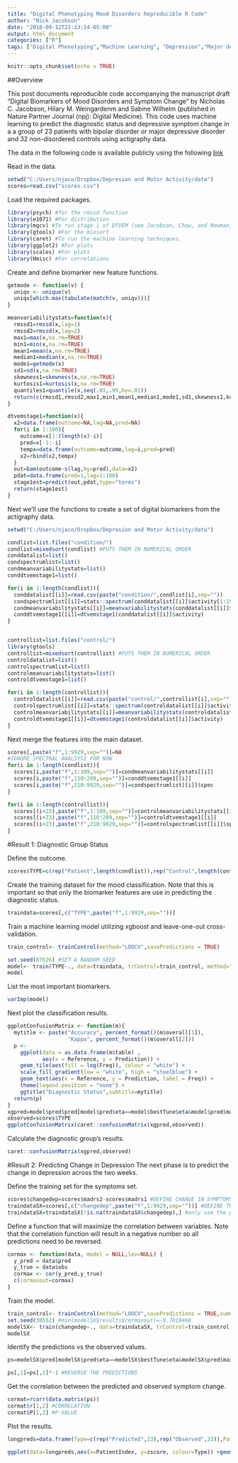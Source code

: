 ```yaml
---
title: "Digital Phenotyping Mood Disorders Reproducible R Code"
author: "Nick Jacobson"
date: "2018-09-12T21:13:14-05:00"
output: html_document
categories: ["R"]
tags: ["Digital Phenotyping","Machine Learning", "Depression","Major depression","Bipolar","intensive-longitudinal-data", "lags"]
---
```


```r
knitr::opts_chunk$set(echo = TRUE)
```

##Overview

This post documents reproducible code accompanying the manuscript draft "Digital Biomarkers of Mood Disorders and Symptom Change" by Nicholas C. Jacobson, Hilary M. Weingardenm and Sabine Wilhelm (published in Nature Partner Journal (npj): Digital Medicine). This code uses machine learning to predict the diagnostic status and depressive symptom change in a a group of 23 patients with bipolar disorder or major depressive disorder and 32 non-disordered controls using actigraphy data. 

The data in the following code is available publicly using the following [link](/http://datasets.simula.no/depresjon/data/depresjon-dataset.zip)

Read in the data.
```r
setwd("C:/Users/njaco/Dropbox/Depresion and Motor Activity/data")
scores=read.csv("scores.csv")
```

Load the required packages.
```r
library(psych) #for the rmssd function
library(e1071) #For distribution
library(mgcv) #To run stage 1 of DTVEM (see Jacobson, Chow, and Newman, 2018)
library(gtools) #For the mixsort
library(caret) #To run the machine learning techniques.
library(ggplot2) #For plots
library(scales) #For plots
library(Hmisc) #For correlations
```

Create and define biomarker new feature functions.
```r
getmode <- function(v) {
  uniqv <- unique(v)
  uniqv[which.max(tabulate(match(v, uniqv)))]
}

meanvariabilitystats=function(x){
  rmssd1=rmssd(x,lag=1)
  rmssd2=rmssd(x,lag=2)
  max1=max(x,na.rm=TRUE)
  min1=min(x,na.rm=TRUE)
  mean1=mean(x,na.rm=TRUE)
  median1=median(x,na.rm=TRUE)
  mode1=getmode(x)
  sd1=sd(x,na.rm=TRUE)
  skewness1=skewness(x,na.rm=TRUE)
  kurtosis1=kurtosis(x,na.rm=TRUE)
  quantiles1=quantile(x,seq(.01,.99,by=.01))
  return(c(rmssd1,rmssd2,max1,min1,mean1,median1,mode1,sd1,skewness1,kurtosis1,quantiles1))
}

dtvemstage1=function(x){
  x2=data.frame(outcome=NA,lag=NA,pred=NA)
  for(i in 1:100){
    outcome=x[1:(length(x)-i)]
    pred=x[-1:-i]
    tempx=data.frame(outcome=outcome,lag=i,pred=pred)
    x2=rbind(x2,tempx)
  }
  out=bam(outcome~s(lag,by=pred),data=x2)
  pdat=data.frame(pred=1,lag=1:100)
  stage1est=predict(out,pdat,type="terms")
  return(stage1est)
}
```

Next we'll use the functions to create a set of digital biomarkers from the actigraphy data.
```r
setwd("C:/Users/njaco/Dropbox/Depresion and Motor Activity/data")

condlist=list.files("condition/")
condlist=mixedsort(condlist) #PUTS THEM IN NUMERICAL ORDER
conddatalist=list()
condspectrumlist=list()
condmeanvariabilitystats=list()
conddtvemstage1=list()

for(i in 1:length(condlist)){
  conddatalist[[i]]=read.csv(paste("condition/",condlist[i],sep=""))
  condspectrumlist[[i]]=stats::spectrum(conddatalist[[i]]$activity[1:19299]) #19299 is last minute available for all subjects
  condmeanvariabilitystats[[i]]=meanvariabilitystats(conddatalist[[i]]$activity)
  conddtvemstage1[[i]]=dtvemstage1(conddatalist[[i]]$activity)
}


controllist=list.files("control/")
library(gtools)
controllist=mixedsort(controllist) #PUTS THEM IN NUMERICAL ORDER
controldatalist=list()
controlspectrumlist=list()
controlmeanvariabilitystats=list()
controldtvemstage1=list()

for(i in 1:length(controllist)){
  controldatalist[[i]]=read.csv(paste("control/",controllist[i],sep=""))
  controlspectrumlist[[i]]=stats::spectrum(controldatalist[[i]]$activity[1:19299]) #19299 is last minute available for all subjects
  controlmeanvariabilitystats[[i]]=meanvariabilitystats(controldatalist[[i]]$activity)
  controldtvemstage1[[i]]=dtvemstage1(controldatalist[[i]]$activity)
}
```

Next merge the features into the main dataset.
```r
scores[,paste("f",1:9929,sep="")]=NA
#IGNORE SPECTRAL ANALSYSI FOR NOW
for(i in 1:length(condlist)){
  scores[i,paste("f",1:109,sep="")]=condmeanvariabilitystats[[i]]
  scores[i,paste("f",110:209,sep="")]=conddtvemstage1[[i]]
  scores[i,paste("f",210:9929,sep="")]=condspectrumlist[[i]]$spec
}

for(i in 1:length(controllist)){
  scores[(i+23),paste("f",1:109,sep="")]=controlmeanvariabilitystats[[i]]
  scores[(i+23),paste("f",110:209,sep="")]=controldtvemstage1[[i]]
  scores[(i+23),paste("f",210:9929,sep="")]=controlspectrumlist[[i]]$spec
}
```

#Result 1: Diagnostic Group Status

Define the outcome.
```r
scores$TYPE=c(rep("Patient",length(condlist)),rep("Control",length(controllist)))
```

Create the training dataset for the mood classification. Note that this is important so that only the biomarker features are use in predicting the diagnostic status.
```r
traindata=scores[,c("TYPE",paste("f",1:9929,sep=""))]
```

Train a machine learning model utilizing xgboost and leave-one-out cross-validation.
```r
train_control<- trainControl(method="LOOCV",savePredictions = TRUE)

set.seed(87626) #SET A RANDOM SEED
model<- train(TYPE~., data=traindata, trControl=train_control, method="xgbTree",na.action=na.pass) #xgboost
model
```

List the most important biomarkers.
```r
varImp(model)
```

Next plot the classification results.
```r
ggplotConfusionMatrix <- function(m){
  mytitle <- paste("Accuracy", percent_format()(m$overall[1]),
                   "Kappa", percent_format()(m$overall[2]))
  p <-
    ggplot(data = as.data.frame(m$table) ,
           aes(x = Reference, y = Prediction)) +
    geom_tile(aes(fill = log(Freq)), colour = "white") +
    scale_fill_gradient(low = "white", high = "steelblue") +
    geom_text(aes(x = Reference, y = Prediction, label = Freq)) +
    theme(legend.position = "none") +
    ggtitle("Diagnostic Status",subtitle=mytitle)
  return(p)
}
xgpred=model$pred$pred[model$pred$eta==model$bestTune$eta&model$pred$max_depth==model$bestTune$max_depth&model$pred$gamma==model$bestTune$gamma&model$pred$colsample_bytree==model$bestTune$colsample_bytree&model$pred$min_child_weight==model$bestTune$min_child_weight&model$pred$subsample==model$bestTune$subsample&model$pred$nrounds==model$bestTune$nrounds]
observed=scores$TYPE
ggplotConfusionMatrix(caret::confusionMatrix(xgpred,observed))
```

Calculate the diagnostic group's results.
```r
caret::confusionMatrix(xgpred,observed)
```

#Result 2: Predicting Change in Depression
The next phase is to predict the change in depression across the two weeks.

Define the training set for the symptoms set.
```r
scores$changedep=scores$madrs2-scores$madrs1 #DEFINE CHANGE IN SYMPTOMS
traindataSX=scores[,c("changedep",paste("f",1:9929,sep=""))] #DEFINE TRAINING SET
traindataSX=traindataSX[!is.na(traindataSX$changedep),] #only use the patients.
```

Define a function that will maximize the correlation between variables. Note that the correlation function will result in a negative number so all predictions need to be reversed.
```r
cormax <- function(data, model = NULL,lev=NULL) {
  y_pred = data$pred
  y_true = data$obs
  cormax <- cor(y_pred,y_true)
  c(cormaxout=cormax)
}
```

Train the model.
```r
train_control<- trainControl(method="LOOCV",savePredictions = TRUE,summaryFunction = cormax)
set.seed(38552) #min(modelSX$results$cormaxout)=-0.7819468
modelSX<- train(changedep~., data=traindataSX, trControl=train_control, method="xgbTree",na.action=na.pass,maximize=FALSE,metric="cormaxout") #xgboost
modelSX 
```

Identify the predictions vs the observed values.
```r

ps=modelSX$pred[modelSX$pred$eta==modelSX$bestTune$eta&modelSX$pred$max_depth==modelSX$bestTune$max_depth&modelSX$pred$gamma==modelSX$bestTune$gamma&modelSX$pred$colsample_bytree==modelSX$bestTune$colsample_bytree&modelSX$pred$min_child_weight==modelSX$bestTune$min_child_weight&modelSX$pred$subsample==modelSX$bestTune$subsample&modelSX$pred$nrounds==modelSX$bestTune$nrounds,c("pred","obs")]

ps[,1]=ps[,1]*-1 #REVERSE THE PREDICTIONS

```

Get the correlation between the predicted and observed symptom change.
```r
cormat=rcorr(data.matrix(ps))
cormat$r[1,2] #CORRELATION
cormat$P[1,2] #P-VALUE
```

Plot the results.
```r

longpreds=data.frame(Type=c(rep("Predicted",23),rep("Observed",23)),PatientIndex=c(1:23,1:23),zscore=c(scale(ps[,1]),scale(ps[,2])))

ggplot(data=longpreds,aes(x=PatientIndex, y=zscore, colour=Type)) +geom_line()+ylab("Z-Score")+xlab("Patient Index")+ggtitle(paste("Change in Depressive Symptoms"),subtitle=expression(paste(italic("r")," = 0.782, ",italic("p")," = 1.04e-05",sep="")))

```

